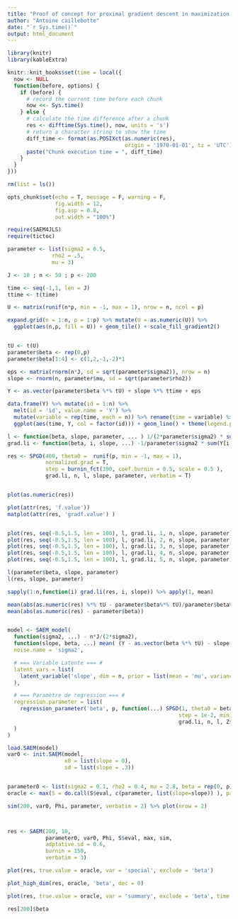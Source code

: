 ```yaml
---
title: "Proof of concept for proximal gradient descent in maximization step in SAEM"
author: "Antoine caillebotte"
date: "`r Sys.time()`"
output: html_document
---
```


<style type="text/css">
.main-container {
  max-width: 1000px;
  margin-left: auto;
  margin-right: auto;
}
</style>
  
```r
library(knitr)
library(kableExtra)

knitr::knit_hooks$set(time = local({
  now <- NULL
  function(before, options) {
    if (before) {
      # record the current time before each chunk
      now <<- Sys.time()
    } else {
      # calculate the time difference after a chunk
      res <- difftime(Sys.time(), now, units = 's')
      # return a character string to show the time
      diff_time <- format(as.POSIXct(as.numeric(res), 
                                     origin = '1970-01-01', tz = 'UTC'), "%Mmin %Ssec")
      paste("Chunk execution time = ", diff_time)
    }
  }
}))

rm(list = ls())

opts_chunk$set(echo = T, message = F, warning = F,
               fig.width = 12,
               fig.asp = 0.8,
               out.width = "100%")

require(SAEM4JLS)
require(tictoc)
```



```r
parameter <- list(sigma2 = 0.5,
              rho2 = .5,
              mu = 3)

J <- 10 ; n <- 50 ; p <- 200

time <- seq(-1,1, len = J)
ttime <- t(time)

U <- matrix(runif(n*p, min = -1, max = 1), nrow = n, ncol = p)

expand.grid(n = 1:n, p = 1:p) %>% mutate(U = as.numeric(U)) %>%
  ggplot(aes(n,p, fill = U)) + geom_tile() + scale_fill_gradient2()


tU <- t(U)
parameter$beta <- rep(0,p)
parameter$beta[1:4] <- c(1,2,-1,-2)*1

eps <- matrix(rnorm(n*J, sd = sqrt(parameter$sigma2)), nrow = n)
slope <- rnorm(n, parameter$mu, sd = sqrt(parameter$rho2))

Y <- as.vector(parameter$beta %*% tU) + slope %*% ttime + eps
```

```r
data.frame(Y) %>% mutate(id = 1:n) %>%
  melt(id = 'id', value.name = 'Y') %>%
  mutate(variable = rep(time, each = n)) %>% rename(time = variable) %>%
  ggplot(aes(time, Y, col = factor(id))) + geom_line() + theme(legend.position = 'null')
```


```r
l <- function(beta, slope, parameter, ... ) 1/(2*parameter$sigma2) * sum( (Y - as.vector(beta %*% tU) - slope %*% ttime )^2 ) 
grad.li <- function(beta, i, slope, ...) -1/parameter$sigma2 * sum(Y[i,] - sum(beta * U[i,]) - slope[i]*time) * U[i,]
```


```r

res <- SPGD(400, theta0 =  runif(p, min = -1, max = 1),
            normalized.grad = T,
            step = burnin_fct(390, coef.burnin = 0.5, scale = 0.5 ),
            grad.li, n, l, slope, parameter, verbatim = T)


plot(as.numeric(res))

plot(attr(res, 'f.value'))
matplot(attr(res, 'gradf.value') )


plot(res, seq(-0.5,1.5, len = 100), l, grad.li, 1, n, slope, parameter)
plot(res, seq(-0.5,1.5, len = 100), l, grad.li, 2, n, slope, parameter)
plot(res, seq(-0.5,1.5, len = 100), l, grad.li, 3, n, slope, parameter)
plot(res, seq(-0.5,1.5, len = 100), l, grad.li, 4, n, slope, parameter)
plot(res, seq(-0.5,1.5, len = 100), l, grad.li, 5, n, slope, parameter)

l(parameter$beta, slope, parameter)
l(res, slope, parameter)

sapply(1:n,function(i) grad.li(res, i, slope)) %>% apply(1, mean)

mean(abs(as.numeric(res) %*% tU - parameter$beta%*% tU)/parameter$beta%*% tU)
mean(abs(as.numeric(res) - parameter$beta))



```

```r
model <- SAEM_model(
  function(sigma2, ...) - n*J/(2*sigma2),
  function(slope, beta, ...) mean( (Y - as.vector(beta %*% tU) - slope %*% ttime )^2 ),
  noise.name = 'sigma2',

  # === Variable Latente === #
  latent_vars = list(
    latent_variable('slope', dim = n, prior = list(mean = 'mu', variance = 'rho2'))
  ),

  # === Paramètre de regression === #
  regression.parameter = list(
    regression_parameter('beta', p, function(...) SPGD(1, theta0 = beta,
                                                      step = 1e-2, mini.batch.size = 1,
                                                      grad.li, n, l, Z$slope, parameter) )
  )
)
```







```r
load.SAEM(model)
var0 <- init.SAEM(model,
                  x0 = list(slope = 0),
                  sd = list(slope = .3))


parameter0 <- list(sigma2 = 0.1, rho2 = 0.4, mu = 2.8, beta = rep(0, p))
oracle <- max(S = do.call(S$eval, c(parameter, list(slope=slope)) ), parameter = parameter, Z = list(slope=slope))

sim(200, var0, Phi, parameter, verbatim = 2) %>% plot(nrow = 2)



res <- SAEM(200, 10,
            parameter0, var0, Phi, S$eval, max, sim,
            adptative.sd = 0.6,
            burnin = 150,
            verbatim = 3)

plot(res, true.value = oracle, var = 'special', exclude = 'beta')

plot_high_dim(res, oracle, 'beta', dec = 0)

plot(res, true.value = oracle, var = 'summary', exclude = 'beta', time = F)

res[200]$beta
```

























